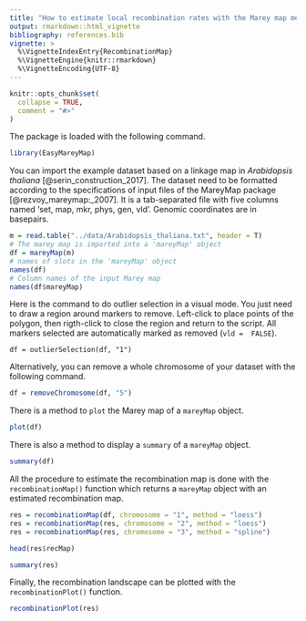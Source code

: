 ```yaml
---
title: "How to estimate local recombination rates with the Marey map method"
output: rmarkdown::html_vignette
bibliography: references.bib
vignette: >
  %\VignetteIndexEntry{RecombinationMap}
  %\VignetteEngine{knitr::rmarkdown}
  %\VignetteEncoding{UTF-8}
---
```


```r
knitr::opts_chunk$set(
  collapse = TRUE,
  comment = "#>"
)
```

The package is loaded with the following command.

```r
library(EasyMareyMap)
```

You can import the example dataset based on a linkage map in *Arabidopsis thaliana* [@serin_construction_2017].
The dataset need to be formatted according to the specifications of input files of the MareyMap package [@rezvoy_mareymap:_2007]. It is a tab-separated file with five columns named 'set, map, mkr, phys, gen, vld'. Genomic coordinates are in basepairs.


```r
m = read.table("../data/Arabidopsis_thaliana.txt", header = T)
# The marey map is imported into a 'mareyMap' object
df = mareyMap(m)
# names of slots in the 'mareyMap' object
names(df)
# Column names of the input Marey map
names(df$mareyMap)
```

Here is the command to do outlier selection in a visual mode. You just need to draw a region around markers to remove. Left-click to place points of the polygon, then rigth-click to close the region and return to the script. All markers selected are automatically marked as removed (`vld =  FALSE`).

```
df = outlierSelection(df, "1")
```

<!-- TODO Add a photo of mkr selection -->


Alternatively, you can remove a whole chromosome of your dataset with the following command.


```r
df = removeChromosome(df, "5")
```


There is a method to `plot` the Marey map of a `mareyMap` object.

```r
plot(df)
```

There is also a method to display a `summary` of a `mareyMap` object.

```r
summary(df)
```


All the procedure to estimate the recombination map is done with the `recombinationMap()` function which returns a `mareyMap` object with an estimated recombination map.

```r
res = recombinationMap(df, chromosome = "1", method = "loess")
res = recombinationMap(res, chromosome = "2", method = "loess")
res = recombinationMap(res, chromosome = "3", method = "spline")
```


```r
head(res$recMap)
```


```r
summary(res)
```

Finally, the recombination landscape can be plotted with the `recombinationPlot()` function.

```r
recombinationPlot(res)
```
